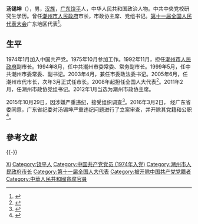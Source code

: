'''汤锡坤'''（{{bd|1954年|10月|}}），男，[[汉族|汉族]]，[[广东|广东]][[饶平|饶平]]人，中华人民共和国政治人物。中共中央党校研究生学历。曾任[[潮州市人民政府|潮州市人民政府]]市长，市政协主席、党组书记。[[第十一届全国人民代表大会|第十一届全国人民代表大会]]广东地区代表<ref>{{cite web|author=新华网|title=第十一届全国人大代表|url=http://news.xinhuanet.com/ziliao/2008-03/03/content_7708230.htm?node=36628|publisher=新华网|accessdate=2014-01-07|archive-date=2014-01-10|archive-url=https://web.archive.org/web/20140110211415/http://news.xinhuanet.com/ziliao/2008-03/03/content_7708230.htm?node=36628|dead-url=no}}</ref>。

== 生平 ==
1974年1月加入中国共产党。1975年10月参加工作。1992年11月，担任[[潮州市人民政府|潮州市人民政府]]副市长。1994年8月，任中共潮州市委常委、常务副市长。1999年5月，任中共潮州市委常委、副书记。2003年4月，兼任市委政法委书记。2005年6月，任潮州市代市长，次年3月正式任市长。2008年起担任全国人大代表<ref>{{cite news|title=全国人大代表信息-汤锡坤|url= http://210.82.31.1:8084/delegate/viewDelegate.action?dbid=111819|accessdate=2013-04-05|newspaper=全国人大网|archive-url=https://web.archive.org/web/20140522053148/http://www.npc.gov.cn/delegate/viewDelegate.action?dbid=111819|archive-date=2014-05-22|dead-url=yes}}</ref>。2011年2月，任潮州市政协党组书记。2012年1月当选为潮州市政协主席。

2015年10月29日，因涉嫌严重违纪，接受组织调查<ref>{{cite web|url=http://www.ccdi.gov.cn/jlsc/201510/t20151029_64150.html|title=广东省潮州市政协主席、党组书记汤锡坤接受调查|publisher=中央纪委监察部|accessdate=2015-10-29|archive-date=2016-04-14|archive-url=https://web.archive.org/web/20160414172258/http://www.ccdi.gov.cn/jlsc/201510/t20151029_64150.html|dead-url=no}}</ref>。2016年3月2日， 经广东省委同意，广东省纪委对汤锡坤严重违纪问题进行了立案审查，并开除其党籍和公职<ref>{{cite web|url=http://www.ccdi.gov.cn/jlsc/djcf/201603/t20160302_75300.html|title=广东省潮州市政协原党组书记、主席汤锡坤严重违纪被开除党籍和公职|publisher=中央纪委监察部|accessdate=2016-03-02|archive-date=2016-03-11|archive-url=https://web.archive.org/web/20160311222752/http://www.ccdi.gov.cn/jlsc/djcf/201603/t20160302_75300.html|dead-url=no}}</ref>。

==參考文獻==
{{reflist|2}}

{{-}}
{{start box}}
{{s-gov|prc}}
{{s-before|[[骆文智|骆文智]]}}
{{s-title|[[潮州市人民政府|潮州市人民政府]]市长|2005年6月－2011年1月}}
{{s-after|[[许光|许光]]}}
{{end box}}

{{中共十八大以来的反腐败工作}}

{{Authority control}}
{{DEFAULTSORT:Tang}}
[[Category:汤姓|Xi]]
[[Category:饶平人|Category:饶平人]]
[[Category:中国共产党党员_(1974年入党)|Category:中国共产党党员 (1974年入党)]]
[[Category:潮州市人民政府市长|Category:潮州市人民政府市长]]
[[Category:第十一届全国人大代表|Category:第十一届全国人大代表]]
[[Category:被开除中国共产党党籍者|Category:被开除中国共产党党籍者]]
[[Category:中華人民共和國貪腐官員|Category:中華人民共和國貪腐官員]]
